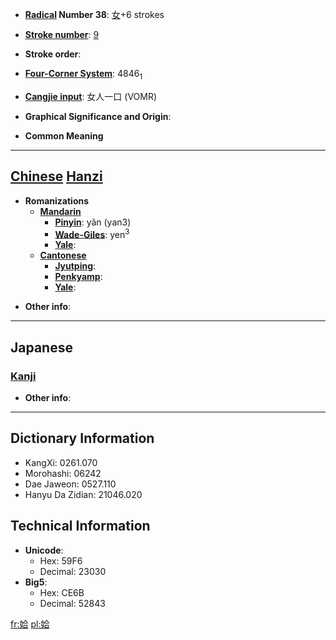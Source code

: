 * '''[[Wiktionary:Chinese radical index| Radical]] Number 38''': [[Wiktionary:Chinese radical index 女|女]]+6 strokes

* '''[[Wiktionary:Chinese total strokes index|Stroke number]]''': [[Wiktionary:Chinese total strokes index 9|9]]

* '''Stroke order''': 

* '''[[Wiktionary:Chinese four corner index|Four-Corner System]]''': 4846<sub>1</sub>

* '''[[Wiktionary:Chinese Cangjie index|Cangjie input]]''': 女人一口 (VOMR)

* '''Graphical Significance and Origin''': 

* '''Common Meaning'''

----

== [[Chinese]] [[Hanzi]] ==

* '''Romanizations'''
** '''[[Mandarin]]'''
*** '''[[Pinyin]]''': yǎn (yan3)
*** '''[[Wade-Giles]]''': yen<sup>3</sup>
*** '''[[Yale]]''': 
** '''[[Cantonese]]'''
*** '''[[Jyutping]]''':
*** '''[[Penkyamp]]''': 
*** '''[[Yale]]''': 

* '''Other info''': 

----

==Japanese==
===[[Kanji]]===
{{kanji|on readings=[[おう]] (ō)
|kun readings=[[しずか]] (shizuka), [[あい]] (ai)
}}

* '''Other info''':  

----

== Dictionary Information ==

* KangXi: 0261.070
* Morohashi: 06242
* Dae Jaweon: 0527.110
* Hanyu Da Zidian: 21046.020

== Technical Information ==

* '''Unicode''':
** Hex: 59F6
** Decimal: 23030
* '''Big5''':
** Hex: CE6B
** Decimal: 52843

[[fr:姶]]
[[pl:姶]]